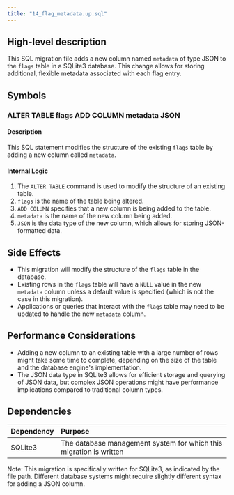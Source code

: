 ```yaml
---
title: "14_flag_metadata.up.sql"
---
```


## High-level description
This SQL migration file adds a new column named `metadata` of type JSON to the `flags` table in a SQLite3 database. This change allows for storing additional, flexible metadata associated with each flag entry.

## Symbols

### ALTER TABLE flags ADD COLUMN metadata JSON
#### Description
This SQL statement modifies the structure of the existing `flags` table by adding a new column called `metadata`.

#### Internal Logic
1. The `ALTER TABLE` command is used to modify the structure of an existing table.
2. `flags` is the name of the table being altered.
3. `ADD COLUMN` specifies that a new column is being added to the table.
4. `metadata` is the name of the new column being added.
5. `JSON` is the data type of the new column, which allows for storing JSON-formatted data.

## Side Effects
- This migration will modify the structure of the `flags` table in the database.
- Existing rows in the `flags` table will have a `NULL` value in the new `metadata` column unless a default value is specified (which is not the case in this migration).
- Applications or queries that interact with the `flags` table may need to be updated to handle the new `metadata` column.

## Performance Considerations
- Adding a new column to an existing table with a large number of rows might take some time to complete, depending on the size of the table and the database engine's implementation.
- The JSON data type in SQLite3 allows for efficient storage and querying of JSON data, but complex JSON operations might have performance implications compared to traditional column types.

## Dependencies
| Dependency | Purpose |
|:-----------|:--------|
| SQLite3    | The database management system for which this migration is written |

Note: This migration is specifically written for SQLite3, as indicated by the file path. Different database systems might require slightly different syntax for adding a JSON column.
